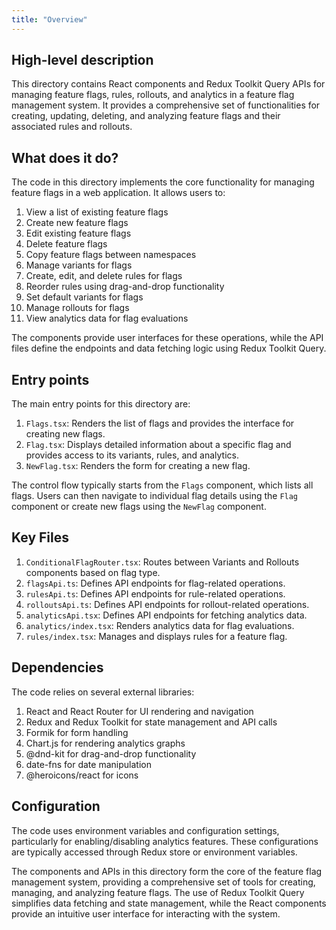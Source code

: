 ```yaml
---
title: "Overview"
---
```


## High-level description
This directory contains React components and Redux Toolkit Query APIs for managing feature flags, rules, rollouts, and analytics in a feature flag management system. It provides a comprehensive set of functionalities for creating, updating, deleting, and analyzing feature flags and their associated rules and rollouts.

## What does it do?
The code in this directory implements the core functionality for managing feature flags in a web application. It allows users to:

1. View a list of existing feature flags
2. Create new feature flags
3. Edit existing feature flags
4. Delete feature flags
5. Copy feature flags between namespaces
6. Manage variants for flags
7. Create, edit, and delete rules for flags
8. Reorder rules using drag-and-drop functionality
9. Set default variants for flags
10. Manage rollouts for flags
11. View analytics data for flag evaluations

The components provide user interfaces for these operations, while the API files define the endpoints and data fetching logic using Redux Toolkit Query.

## Entry points
The main entry points for this directory are:

1. `Flags.tsx`: Renders the list of flags and provides the interface for creating new flags.
2. `Flag.tsx`: Displays detailed information about a specific flag and provides access to its variants, rules, and analytics.
3. `NewFlag.tsx`: Renders the form for creating a new flag.

The control flow typically starts from the `Flags` component, which lists all flags. Users can then navigate to individual flag details using the `Flag` component or create new flags using the `NewFlag` component.

## Key Files
1. `ConditionalFlagRouter.tsx`: Routes between Variants and Rollouts components based on flag type.
2. `flagsApi.ts`: Defines API endpoints for flag-related operations.
3. `rulesApi.ts`: Defines API endpoints for rule-related operations.
4. `rolloutsApi.ts`: Defines API endpoints for rollout-related operations.
5. `analyticsApi.tsx`: Defines API endpoints for fetching analytics data.
6. `analytics/index.tsx`: Renders analytics data for flag evaluations.
7. `rules/index.tsx`: Manages and displays rules for a feature flag.

## Dependencies
The code relies on several external libraries:

1. React and React Router for UI rendering and navigation
2. Redux and Redux Toolkit for state management and API calls
3. Formik for form handling
4. Chart.js for rendering analytics graphs
5. @dnd-kit for drag-and-drop functionality
6. date-fns for date manipulation
7. @heroicons/react for icons

## Configuration
The code uses environment variables and configuration settings, particularly for enabling/disabling analytics features. These configurations are typically accessed through Redux store or environment variables.

The components and APIs in this directory form the core of the feature flag management system, providing a comprehensive set of tools for creating, managing, and analyzing feature flags. The use of Redux Toolkit Query simplifies data fetching and state management, while the React components provide an intuitive user interface for interacting with the system.